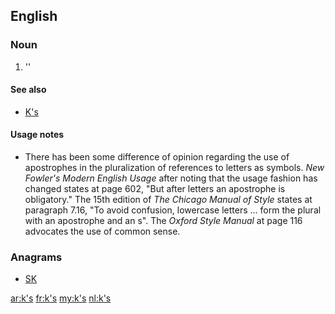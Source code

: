 {{also|ks|KS|kS|K's}}

==English==

===Noun===
{{head|en|plural}}

# ''{{plural of|k|lang=en}}

====See also====
* [[K's]]

====Usage notes====
* There has been some difference of opinion regarding the use of apostrophes in the pluralization of references to letters as symbols.  ''New Fowler's Modern English Usage'' after noting that the usage fashion has changed states at page 602, "But after letters an apostrophe is obligatory."    The 15th edition of ''The Chicago Manual of Style'' states at paragraph 7.16, "To avoid confusion, lowercase letters ... form the plural with an apostrophe and an s".  The ''Oxford Style Manual'' at page 116 advocates the use of common sense.

===Anagrams===
* [[SK#English|SK]]

[[ar:k's]]
[[fr:k's]]
[[my:k's]]
[[nl:k's]]